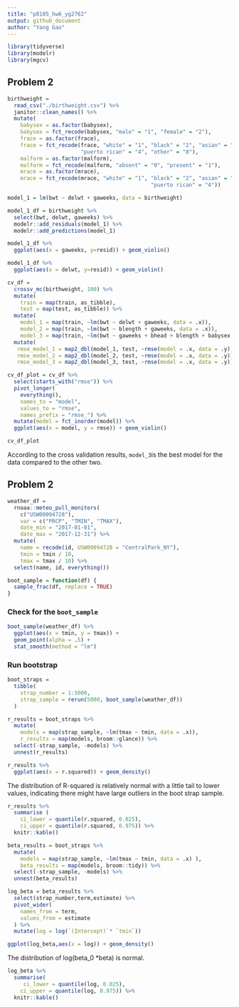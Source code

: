 ```yaml
---
title: "p8105_hw6_yg2762"
output: github_document
author: "Yang Gao"
---
```


```r
library(tidyverse)
library(modelr)
library(mgcv)
```

## Problem 2

```r
birthweight = 
  read_csv("./birthweight.csv") %>% 
  janitor::clean_names() %>%
  mutate(
    babysex = as.factor(babysex),
    babysex = fct_recode(babysex, "male" = "1", "female" = "2"),
    frace = as.factor(frace),
    frace = fct_recode(frace, "white" = "1", "black" = "2", "asian" = "3", 
                       "puerto rican" = "4", "other" = "8"),
    malform = as.factor(malform),
    malform = fct_recode(malform, "absent" = "0", "present" = "1"),
    mrace = as.factor(mrace),
    mrace = fct_recode(mrace, "white" = "1", "black" = "2", "asian" = "3", 
                                             "puerto rican" = "4")) 
```


```r
model_1 = lm(bwt ~ delwt + gaweeks, data = birthweight)
```

```r
model_1_df = birthweight %>% 
  select(bwt, delwt, gaweeks) %>% 
  modelr::add_residuals(model_1) %>% 
  modelr::add_predictions(model_1)
```

```r
model_1_df %>% 
  ggplot(aes(x = gaweeks, y=resid)) + geom_violin()
```

```r
model_1_df %>% 
  ggplot(aes(x = delwt, y=resid)) + geom_violin()
```


```r
cv_df = 
  crossv_mc(birthweight, 100) %>% 
  mutate(
    train = map(train, as_tibble),
    test = map(test, as_tibble)) %>% 
  mutate(
    model_1 = map(train, ~lm(bwt ~ delwt + gaweeks, data = .x)),
    model_2 = map(train, ~lm(bwt ~ blength + gaweeks, data = .x)),
    model_3 = map(train, ~lm(bwt ~ gaweeks + bhead + blength + babysex + bhead*blength*babysex, data = .x))) %>% 
  mutate(
   rmse_model_1 = map2_dbl(model_1, test, ~rmse(model = .x, data = .y)),
   rmse_model_2 = map2_dbl(model_2, test, ~rmse(model = .x, data = .y)),
   rmse_model_3 = map2_dbl(model_3, test, ~rmse(model = .x, data = .y)))
```


```r
cv_df_plot = cv_df %>% 
  select(starts_with("rmse")) %>% 
  pivot_longer(
    everything(),
    names_to = "model", 
    values_to = "rmse",
    names_prefix = "rmse_") %>% 
  mutate(model = fct_inorder(model)) %>% 
  ggplot(aes(x = model, y = rmse)) + geom_violin()

cv_df_plot
```

According to the cross validation results, `model_3`is the best model for the data compared to the other two. 

## Problem 2
```r
weather_df = 
  rnoaa::meteo_pull_monitors(
    c("USW00094728"),
    var = c("PRCP", "TMIN", "TMAX"), 
    date_min = "2017-01-01",
    date_max = "2017-12-31") %>%
  mutate(
    name = recode(id, USW00094728 = "CentralPark_NY"),
    tmin = tmin / 10,
    tmax = tmax / 10) %>%
  select(name, id, everything())
```

```r
boot_sample = function(df) {
  sample_frac(df, replace = TRUE)
}
```

### Check for the `boot_sample`
```r
boot_sample(weather_df) %>% 
  ggplot(aes(x = tmin, y = tmax)) + 
  geom_point(alpha = .5) +
  stat_smooth(method = "lm")
```

### Run bootstrap
```r
boot_straps = 
  tibble(
    strap_number = 1:5000,
    strap_sample = rerun(5000, boot_sample(weather_df))
  )
```

```r
r_results = boot_straps %>% 
  mutate(
    models = map(strap_sample, ~lm(tmax ~ tmin, data = .x)),
    r_results = map(models, broom::glance)) %>% 
  select(-strap_sample, -models) %>% 
  unnest(r_results)
``` 

```r
r_results %>% 
  ggplot(aes(x = r.squared)) + geom_density()
```

The distribution of R-squared is relatively normal with a little tail to lower values, indicating there might have large outliers in the boot strap sample.

```r
r_results %>% 
  summarise (
    ci_lower = quantile(r.squared, 0.025), 
    ci_upper = quantile(r.squared, 0.975)) %>% 
  knitr::kable()
```

```r
beta_results = boot_straps %>% 
  mutate(
    models = map(strap_sample, ~lm(tmax ~ tmin, data = .x) ),
    beta_results = map(models, broom::tidy)) %>% 
  select(-strap_sample, -models) %>% 
  unnest(beta_results) 
```

```r
log_beta = beta_results %>% 
  select(strap_number,term,estimate) %>% 
  pivot_wider(
    names_from = term,
    values_from = estimate
  ) %>% 
  mutate(log = log(`(Intercept)`* `tmin`))

ggplot(log_beta,aes(x = log)) + geom_density()
```

The distribution of log(beta_0 *beta) is normal.

```r
log_beta %>% 
  summarise(
     ci_lower = quantile(log, 0.025), 
    ci_upper = quantile(log, 0.975)) %>% 
  knitr::kable()
```





